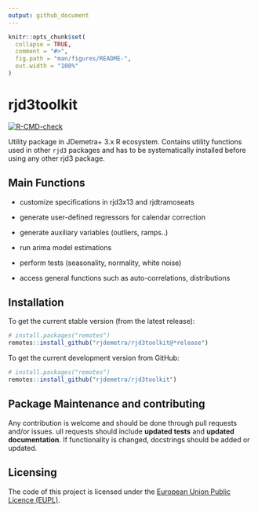 ```yaml
---
output: github_document
---
```


<!-- README.md is generated from README.Rmd. Please edit that file -->

```r
knitr::opts_chunk$set(
  collapse = TRUE,
  comment = "#>",
  fig.path = "man/figures/README-",
  out.width = "100%"
)
```

# rjd3toolkit

<!-- badges: start -->
[![R-CMD-check](https://github.com/rjdemetra/rjd3toolkit/actions/workflows/R-CMD-check.yaml/badge.svg)](https://github.com/rjdemetra/rjd3toolkit/actions/workflows/R-CMD-check.yaml)
<!-- badges: end -->


Utility package in JDemetra+ 3.x R ecosystem. Contains utility functions used in other `rjd3` packages and has to be systematically installed before using any other rjd3 package. 

## Main Functions 

-   customize specifications in rjd3x13 and rjdtramoseats

-   generate user-defined regressors for calendar correction

-   generate auxiliary variables (outliers, ramps..)

-   run arima model estimations

-   perform tests (seasonality, normality, white noise)

-   access general functions such as auto-correlations, distributions


## Installation

To get the current stable version (from the latest release):

```r
# install.packages("remotes")
remotes::install_github("rjdemetra/rjd3toolkit@*release")
```

To get the current development version from GitHub:

```r
# install.packages("remotes")
remotes::install_github("rjdemetra/rjd3toolkit")
```


## Package Maintenance and contributing

Any contribution is welcome and should be done through pull requests and/or issues.
ull requests should include **updated tests** and **updated documentation**. If functionality is changed, docstrings should be added or updated.


## Licensing

The code of this project is licensed under the [European Union Public Licence (EUPL)](https://joinup.ec.europa.eu/page/eupl-text-11-12).
